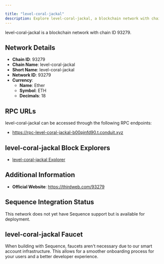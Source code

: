 ```yaml
---

title: "level-coral-jackal"
description: Explore level-coral-jackal, a blockchain network with chain ID 93279. Learn about its native currency, Ether, and how to interact with the network.
---
```




level-coral-jackal is a blockchain network with chain ID 93279.

## Network Details

- **Chain ID**: 93279
- **Chain Name**: level-coral-jackal
- **Short Name**: level-coral-jackal
- **Network ID**: 93279
- **Currency**: 
  - **Name**: Ether
  - **Symbol**: ETH
  - **Decimals**: 18

## RPC URLs

level-coral-jackal can be accessed through the following RPC endpoints:

- https://rpc-level-coral-jackal-b00pjnfd90.t.conduit.xyz

## level-coral-jackal Block Explorers

- [level-coral-jackal Explorer](https://explorer-level-coral-jackal-b00pjnfd90.t.conduit.xyz)

## Additional Information

- **Official Website**: https://thirdweb.com/93279

## Sequence Integration Status

This network does not yet have Sequence support but is available for deployment.

## level-coral-jackal Faucet

When building with Sequence, faucets aren't necessary due to our smart account infrastructure. This allows for a smoother onboarding process for your users and a better developer experience.
